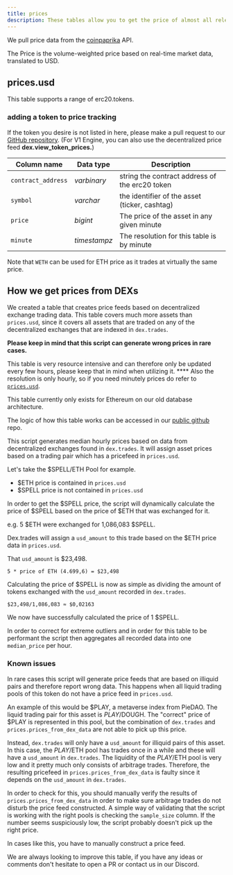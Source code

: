 ```yaml
---
title: prices
description: These tables allow you to get the price of almost all relevant erc20 tokens.
---
```

We pull price data from the [coinpaprika](https://coinpaprika.com) API.

The Price is the volume-weighted price based on real-time market data, translated to USD.

## prices.usd

This table supports a range of erc20.tokens.

### adding a token to price tracking

If the token you desire is not listed in here, please make a pull request to our [GitHub repository](https://github.com/duneanalytics/spellbook/blob/main/models/prices/prices_tokens.sql). (For V1 Engine, you can also use the decentralized price feed **dex.view_token_prices.**)

| Column name | Data type | Description |
| ---- | ---- | ---- |
| `contract_address`| _varbinary_ |string the contract address of the erc20 token |
| `symbol` | _varchar_ |the identifier of the asset (ticker, cashtag) |
| `price` | _bigint_ | The price of the asset in any given minute |
| `minute` | _timestampz_ | The resolution for this table is by minute |

Note that `WETH` can be used for ETH price as it trades at virtually the same price.

## How we get prices from DEXs

We created a table that creates price feeds based on decentralized exchange trading data. This table covers much more assets than `prices.usd`, since it covers all assets that are traded on any  of the decentralized exchanges that are indexed in `dex.trades`.

**Please keep in mind that this script can generate wrong prices in rare cases.**

This table is very resource intensive and can therefore only be updated every few hours, please keep that in mind when utilizing it. **** Also the resolution is only hourly, so if you need minutely prices do refer to [`prices.usd`](prices.md).

This table currently only exists for Ethereum on our old database architecture.

The logic of how this table works can be accessed in our [public github](https://github.com/duneanalytics/spellbook/tree/master/ethereum/prices) repo.

This script generates median hourly prices based on data from decentralized exchanges found in `dex.trades`. It will assign asset prices based on a trading pair which has a pricefeed in `prices.usd`.

Let's take the $SPELL/ETH Pool for example.

* $ETH price is contained in `prices.usd`
* $SPELL price is not contained in `prices.usd`

In order to get the $SPELL price, the script will dynamically calculate the price of $SPELL based on the price of $ETH that was exchanged for it.

e.g. 5 $ETH were exchanged for 1,086,083 $SPELL.

Dex.trades will assign a `usd_amount` to this trade based on the $ETH price data in `prices.usd`.

That `usd_amount` is $23,498.

`5 * price of ETH (4.699,6) = $23,498`

Calculating the price of $SPELL is now as simple as dividing the amount of tokens exchanged with the `usd_amount` recorded in `dex.trades`.

`$23,498/1,086,083 ≈ $0,02163`

We now have successfully calculated the price of 1 $SPELL.

In order to correct for extreme outliers and in order for this table to be performant the script then aggregates all recorded data into one `median_price` per hour.

### Known issues

In rare cases this script will generate price feeds that are based on illiquid pairs and therefore report wrong data. This happens when all liquid trading pools of this token do not have a price feed in `prices.usd`.

An example of this would be $PLAY, a metaverse index from PieDAO. The liquid trading pair for this asset is $PLAY/$DOUGH. The "correct" price of $PLAY is represented in this pool, but the combination of `dex.trades` and `prices.prices_from_dex_data` are not able to pick up this price.

Instead, `dex.trades` will only have a `usd_amount` for illiquid pairs of this asset. In this case, the $PLAY/$ETH pool has trades once in a while and these will have a `usd_amount` in `dex.trades`. The liquidity of the $PLAY/$ETH pool is very low and it pretty much only consists of arbitrage trades. Therefore, the resulting pricefeed in `prices.prices_from_dex_data` is faulty since it depends on the `usd_amount` in `dex.trades`.

In order to check for this, you should manually verify the results of `prices.prices_from_dex_data` in order to make sure arbitrage trades do not disturb the price feed constructed. A simple way of validating that the script is working with the right pools is checking the `sample_size` column. If the number seems suspiciously low, the script probably doesn't pick up the right price.

In cases like this, you have to manually construct a price feed.

We are always looking to improve this table, if you have any ideas or comments don't hesitate to open a PR or contact us in our Discord.